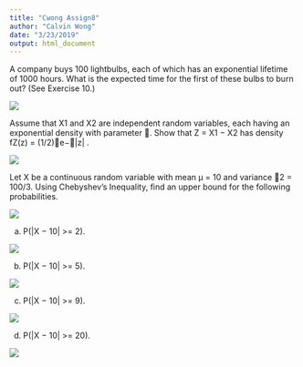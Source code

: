 ```yaml
---
title: "Cwong Assign8"
author: "Calvin Wong"
date: "3/23/2019"
output: html_document
---
```


A company buys 100 lightbulbs, each of which has an exponential lifetime of
1000 hours. What is the expected time for the first of these bulbs to burn
out? (See Exercise 10.)

![](/Users/cwong79/Dropbox/Public/CUNY/DATA 605/Discussion 8.png)

Assume that X1 and X2 are independent random variables, each having an
exponential density with parameter . Show that Z = X1 − X2 has density
fZ(z) = (1/2)e−|z| .

![](/Users/cwong79/Dropbox/Public/CUNY/DATA 605/Assign8-2.png)

Let X be a continuous random variable with mean μ = 10 and variance
2 = 100/3. Using Chebyshev’s Inequality, find an upper bound for the
following probabilities.

![](/Users/cwong79/Dropbox/Public/CUNY/DATA 605/Assign8-3.png)

(a) P(|X − 10| >= 2).

![](/Users/cwong79/Dropbox/Public/CUNY/DATA 605/Assign8-3a.png)

(b) P(|X − 10| >= 5).

![](/Users/cwong79/Dropbox/Public/CUNY/DATA 605/Assign8-3b.png)

(c) P(|X − 10| >= 9).

![](/Users/cwong79/Dropbox/Public/CUNY/DATA 605/Assign8-3c.png)

(d) P(|X − 10| >= 20).

![](/Users/cwong79/Dropbox/Public/CUNY/DATA 605/Assign8-3d.png)